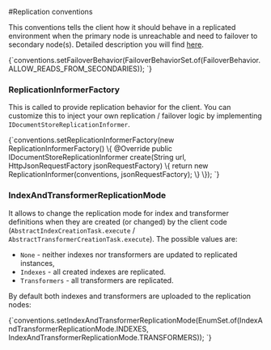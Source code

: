 
#Replication conventions



This conventions tells the client how it should behave in a replicated environment when the primary node is unreachable and need to failover to secondary node(s). Detailed description you will
find [here](../../bundles/how-client-integrates-with-replication-bundle.mdx).

<TabItem value="failover_behavior" label="failover_behavior">
<CodeBlock language="java">
{`conventions.setFailoverBehavior(FailoverBehaviorSet.of(FailoverBehavior.ALLOW_READS_FROM_SECONDARIES));
`}
</CodeBlock>
</TabItem>

### ReplicationInformerFactory

This is called to provide replication behavior for the client. You can customize this to inject your own replication / failover logic by implementing `IDocumentStoreReplicationInformer`.

<TabItem value="replication_informer" label="replication_informer">
<CodeBlock language="java">
{`conventions.setReplicationInformerFactory(new ReplicationInformerFactory() \{
  @Override
  public IDocumentStoreReplicationInformer create(String url, HttpJsonRequestFactory jsonRequestFactory) \{
    return new ReplicationInformer(conventions, jsonRequestFactory);
  \}
\});
`}
</CodeBlock>
</TabItem>


### IndexAndTransformerReplicationMode

It allows to change the replication mode for index and transformer definitions when they are created (or changed) by the client code (`AbstractIndexCreationTask.execute` / `AbstractTransformerCreationTask.execute`). The possible values are:

* `None` - neither indexes nor transformers are updated to replicated instances,
* `Indexes` - all created indexes are replicated.
* `Transformers` - all transformers are replicated.

By default both indexes and transformers are uploaded to the replication nodes:

<TabItem value="index_and_transformer_replication_mode" label="index_and_transformer_replication_mode">
<CodeBlock language="java">
{`conventions.setIndexAndTransformerReplicationMode(EnumSet.of(IndexAndTransformerReplicationMode.INDEXES,
        IndexAndTransformerReplicationMode.TRANSFORMERS));
`}
</CodeBlock>
</TabItem>
